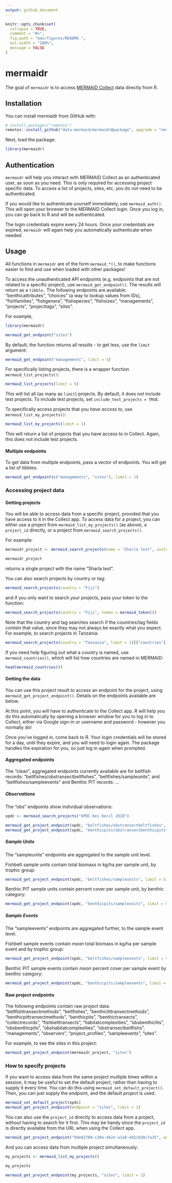 ```yaml
---
output: github_document
---
```


<!-- README.md is generated from README.Rmd. Please edit that file -->

```r
knitr::opts_chunk$set(
  collapse = TRUE,
  comment = "#>",
  fig.path = "man/figures/README-",
  out.width = "100%",
  message = FALSE
)
```
# mermaidr

<!-- badges: start -->
<!-- badges: end -->

The goal of `mermaidr` is to access [MERMAID Collect](https://collect.datamermaid.org/) data directly from R.

## Installation

You can install mermaidr from GitHub with:

``` r
# install.packages("remotes")
remotes::install_github("data-mermaid/mermaidr@package", upgrade = "never")
```

Next, load the package:

```r
library(mermaidr)
```

## Authentication

`mermaidr` will help you interact with MERMAID Collect as an authenticated user, as soon as you need. This is only required for accessing project specific data. To access a list of projects, sites, etc, you do not need to be authenticated.

If you would like to authenticate yourself immediately, use `mermaid_auth()`. This will open your browser to the MERMAID Collect login. Once you log in, you can go back to R and will be authenticated.

The login credentials expire every 24 hours. Once your credentials are expired, `mermaidr` will again help you automatically authenticate when needed.

## Usage

All functions in `mermaidr` are of the form `mermaid_*()`, to make functions easier to find and use when loaded with other packages!

To access the unauthenticated API endpoints (e.g. endpoints that are not related to a specific project), use `mermaid_get_endpoint()`. The results will return as a `tibble.` The following endpoints are available: "benthicattributes", "choices" (a way to lookup values from IDs),  "fishfamilies", "fishgenera", "fishspecies", "fishsizes", "managements", "projects", "projecttags", "sites".

For example,

```r
library(mermaidr)

mermaid_get_endpoint("sites")
```

By default, the function returns all results - to get less, use the `limit` argument:

```r
mermaid_get_endpoint("managements", limit = 5)
```

For specifically listing projects, there is a wrapper function `mermaid_list_projects()`:

```r
mermaid_list_projects(limit = 5)
```

This will list all (as many as `limit`) projects. By default, it does *not* include test projects. To include test projects, set `include_test_projects = TRUE`.

To specifically access projects that you *have access to*, use `mermaid_list_my_projects()`:

```r
mermaid_list_my_projects(limit = 1)
```

This will return a list of projects that you have access to in Collect. Again, this does not include test projects.

#### Multiple endpoints

To get data from multiple endpoints, pass a vector of endpoints. You will get a list of tibbles:

```r
mermaid_get_endpoint(c("managements", "sites"), limit = 1)
```

### Accessing project data

#### Getting projects

You will be able to access data from a specific project, provided that you have access to it in the Collect app. To access data for a project, you can either use a project from `mermaid_list_my_projects()` (as above), a `project_id` directly, or a project from `mermaid_search_projects()`. 

For example:

```r
mermaidr_project <- mermaid_search_projects(name = "Sharla test", include_test_projects = TRUE)

mermaidr_project
```

returns a single project with the name "Sharla test".

You can also search projects by country or tag:

```r
mermaid_search_projects(country = "Fiji")
```

and if you only want to search *your* projects, pass your token to the function:

```r
mermaid_search_projects(country = "Fiji", token = mermaid_token())
```

Note that the country and tag searches search if the countries/tag fields *contain* that value, since they may not always be exactly what you expect. For example, to search projects in Tanzania:

```r
mermaid_search_projects(country = "Tanzania", limit = 1)[["countries"]]
```

If you need help figuring out what a country is named, use `mermaid_countries()`, which will list how countries are named in MERMAID:

```r
head(mermaid_countries())
```

#### Getting the data

You can use this project result to access an endpoint for the project, using `mermaid_get_project_endpoint()`. Details on the endpoints available are below.

At this point, you will have to authenticate to the Collect app. R will help you do this automatically by opening a browser window for you to log in to Collect, either via Google sign-in or username and password - however you normally do!

Once you've logged in, come back to R. Your login credentials will be stored for a day, until they expire, and you will need to login again. The package handles the expiration for you, so just log in again when prompted.

#### Aggregated endpoints

The "clean", aggregated endpoints currently available are for beltfish records: "beltfishes/obstransectbeltfishes", "beltfishes/sampleunits", and "beltfishes/sampleevents" and Benthic PIT records: ...

##### Observations

The "obs" endpoints show individual observations:

```r
xpdc <- mermaid_search_projects("XPDC Kei Kecil 2018")

mermaid_get_project_endpoint(xpdc, "beltfishes/obstransectbeltfishes", limit = 5)
mermaid_get_project_endpoint(xpdc, "benthicpits/obstransectbenthicpits", limit = 5)
```

##### Sample Units

The "sampleunits" endpoints are aggregated to the sample unit level. 

Fishbelt sample units contain total biomass in kg/ha per sample unit, by trophic group:

```r
mermaid_get_project_endpoint(xpdc, "beltfishes/sampleunits", limit = 5)
```

Benthic PIT sample units contain percent cover per sample unit, by benthic category:

```r
mermaid_get_project_endpoint(xpdc, "benthicpits/sampleunits", limit = 5)
```

##### Sample Events

The "sampleevents" endpoints are aggregated further, to the sample event level. 

Fishbelt sample events contain *mean* total biomass in kg/ha per sample event and by trophic group:

```r
mermaid_get_project_endpoint(xpdc, "beltfishes/sampleevents", limit = 5)
```

Benthic PIT sample events contain *mean* percent cover per sample event by benthic category:

```r
mermaid_get_project_endpoint(xpdc, "benthicpits/sampleevents", limit = 5)
```

#### Raw project endpoints

The following endpoints contain raw project data: "beltfishtransectmethods", "beltfishes", "benthiclittransectmethods", "benthicpittransectmethods", "benthicpits", "benthictransects", "collectrecords", "fishbelttransects", "habitatcomplexities", "obsbenthiclits", "obsbenthicpits", "obshabitatcomplexities", "obstransectbeltfishs", "managements", "observers", "project_profiles", "sampleevents", "sites".

For example, to see the sites in this project:

```r
mermaid_get_project_endpoint(mermaidr_project, "sites")
```

### How to specify projects

If you want to access data from the same project multiple times within a session, it may be useful to set the default project, rather than having to supply it every time. You can do this using `mermaid_set_default_project()`. Then, you can just supply the endpoint, and the default project is used.

```r
mermaid_set_default_project(xpdc)
mermaid_get_project_endpoint(endpoint = "sites", limit = 1)
```

You can also use the `project_id` directly to access data from a project, without having to search for it first. This may be handy since the `project_id` is directly available from the URL when using the Collect app.

```r
mermaid_get_project_endpoint("9de82789-c38e-462e-a1a8-e02c020c7a35", endpoint = "managements", limit = 1)
```

And you can access data from multiple project simultaneously:

```r
my_projects <- mermaid_list_my_projects()

my_projects

mermaid_get_project_endpoint(my_projects, "sites", limit = 1)
```
